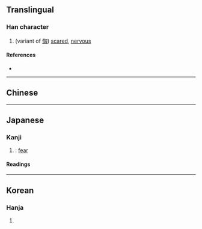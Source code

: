 {{character info}}
==Translingual==

===Han character===
{{Han char|rn=61|rad=心|as=04|sn=7|four=92070|canj=PUK,XPUK|ids=⿰忄凶}}

# (variant of [[恟]]) [[scared]], [[nervous]]

====References====
* {{Han ref|kx=0378.230|dkj=10392|dj=0706.230|hdz=42277.110|uh=5FF7|ud=24567|bh=CAE2|bd=51938}}

----

==Chinese==
{{zh-see|恟|v}}

----

==Japanese==

===Kanji===
{{ja-kanji|grade=|rs=心04}}

# {{alt form|ja|恟}}: [[fear]]

====Readings====
{{ja-readings
|goon=く
|kanon=きょう<きよう
|kun=おそ-れる
}}

----

==Korean==

===Hanja===
{{ko-hanja|hangeul=흉|eumhun=}}

# {{rfdef|ko|sort=心04}}